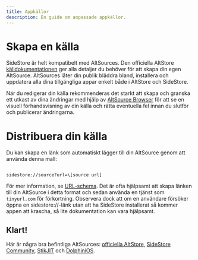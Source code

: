 ```yaml
---
title: Appkällor
description: En guide om anpassade appkällor.
---
```


# Skapa en källa

SideStore är helt kompatibelt med AltSources. Den officiella AltStore [källdokumentationen](https://faq.altstore.io/developers/make-a-source) ger alla detaljer du behöver för att skapa din egen AltSource. AltSources låter din publik bläddra bland, installera och uppdatera alla dina tillgängliga appar enkelt både i AltStore och SideStore.

När du redigerar din källa rekommenderas det starkt att skapa och granska ett utkast av dina ändringar med hjälp av [AltSource Browser](https://altsource.by.lao.sb/browse) för att se en visuell förhandsvisning av din källa och rätta eventuella fel innan du slutför och publicerar ändringarna.

# Distribuera din källa

Du kan skapa en länk som automatiskt lägger till din AltSource genom att använda denna mall:
```

sidestore://source?url=\[source url]

```
För mer information, se [URL-schema](/docs/advanced/url-schema). Det är ofta hjälpsamt att skapa länken till din AltSource i detta format och sedan använda en tjänst som `tinyurl.com` för förkortning. Observera dock att om en användare försöker öppna en sidestore://-länk utan att ha SideStore installerat så kommer appen att krascha, så lite dokumentation kan vara hjälpsamt.

## Klart!

Här är några bra befintliga AltSources: [officiella AltStore](https://apps.altstore.io), [SideStore Community](https://github.com/SideStore/Community-Source), [StikJIT](https://raw.githubusercontent.com/StephenDev0/StikJIT/refs/heads/main/repo.json) och [DolphiniOS](https://altstore.oatmealdome.me).
```
